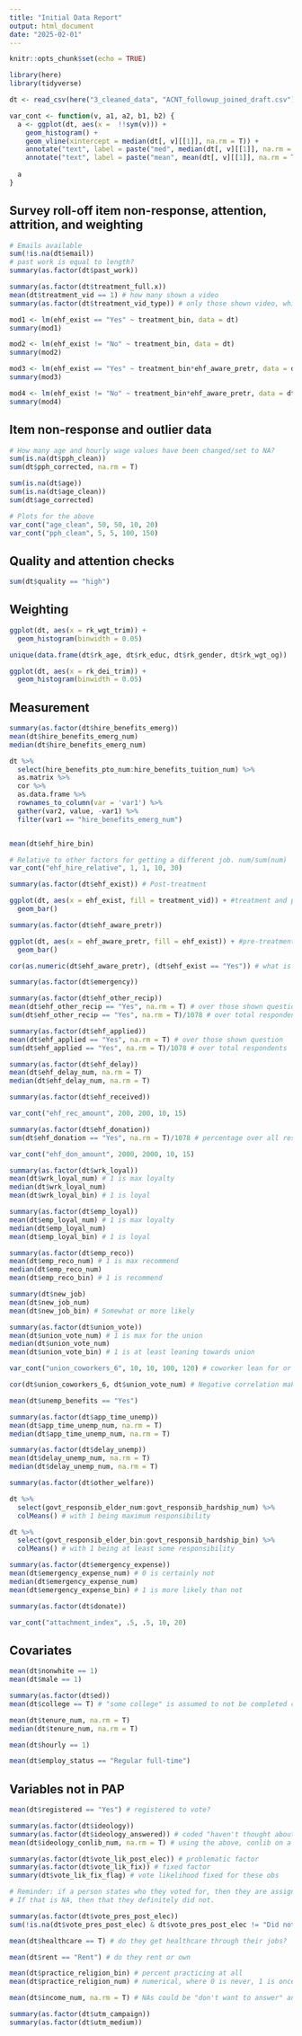 ```yaml
---
title: "Initial Data Report"
output: html_document
date: "2025-02-01"
---
```


```r
knitr::opts_chunk$set(echo = TRUE)

library(here)
library(tidyverse)

dt <- read_csv(here("3_cleaned_data", "ACNT_followup_joined_draft.csv"))

var_cont <- function(v, a1, a2, b1, b2) {
  a <- ggplot(dt, aes(x =  !!sym(v))) +
    geom_histogram() +
    geom_vline(xintercept = median(dt[, v][[1]], na.rm = T)) +
    annotate("text", label = paste("med", median(dt[, v][[1]], na.rm = T)), x = a1, y = b1) +
    annotate("text", label = paste("mean", mean(dt[, v][[1]], na.rm = T)), x = a2, y = b2)
  
  a
}
```

## Survey roll-off item non-response, attention, attrition, and weighting

```r
# Emails available
sum(!is.na(dt$email))
# past work is equal to length?
summary(as.factor(dt$past_work))
```
```r
summary(as.factor(dt$treatment_full.x))
mean(dt$treatment_vid == 1) # how many shown a video
summary(as.factor(dt$treatment_vid_type)) # only those shown video, which one?
```
```r
mod1 <- lm(ehf_exist == "Yes" ~ treatment_bin, data = dt)
summary(mod1)

mod2 <- lm(ehf_exist != "No" ~ treatment_bin, data = dt)
summary(mod2)

mod3 <- lm(ehf_exist == "Yes" ~ treatment_bin*ehf_aware_pretr, data = dt)
summary(mod3)

mod4 <- lm(ehf_exist != "No" ~ treatment_bin*ehf_aware_pretr, data = dt)
summary(mod4)
```



## Item non-response and outlier data

```r
# How many age and hourly wage values have been changed/set to NA?
sum(is.na(dt$pph_clean))
sum(dt$pph_corrected, na.rm = T)

sum(is.na(dt$age))
sum(is.na(dt$age_clean))
sum(dt$age_corrected)

# Plots for the above
var_cont("age_clean", 50, 50, 10, 20)
var_cont("pph_clean", 5, 5, 100, 150)
```

## Quality and attention checks

```r
sum(dt$quality == "high")
```
## Weighting

```r
ggplot(dt, aes(x = rk_wgt_trim)) +
  geom_histogram(binwidth = 0.05)

unique(data.frame(dt$rk_age, dt$rk_educ, dt$rk_gender, dt$rk_wgt_og))

ggplot(dt, aes(x = rk_dei_trim)) +
  geom_histogram(binwidth = 0.05)
```

## Measurement

```r
summary(as.factor(dt$hire_benefits_emerg))
mean(dt$hire_benefits_emerg_num)
median(dt$hire_benefits_emerg_num)

dt %>%
  select(hire_benefits_pto_num:hire_benefits_tuition_num) %>%
  as.matrix %>%
  cor %>%
  as.data.frame %>%
  rownames_to_column(var = 'var1') %>%
  gather(var2, value, -var1) %>%
  filter(var1 == "hire_benefits_emerg_num")


mean(dt$ehf_hire_bin)

# Relative to other factors for getting a different job. num/sum(num)
var_cont("ehf_hire_relative", 1, 1, 10, 30)
```
```r
summary(as.factor(dt$ehf_exist)) # Post-treatment

ggplot(dt, aes(x = ehf_exist, fill = treatment_vid)) + #treatment and post-treatment ehf existance
  geom_bar()
```

```r
summary(as.factor(dt$ehf_aware_pretr))

ggplot(dt, aes(x = ehf_aware_pretr, fill = ehf_exist)) + #pre-treatment and post-treatment ehf existance
  geom_bar()

cor(as.numeric(dt$ehf_aware_pretr), (dt$ehf_exist == "Yes")) # what is the correlation between knowing pre-treatment and post-treatment?
```
```r
summary(as.factor(dt$emergency))
```
```r
summary(as.factor(dt$ehf_other_recip))
mean(dt$ehf_other_recip == "Yes", na.rm = T) # over those shown question
sum(dt$ehf_other_recip == "Yes", na.rm = T)/1078 # over total respondents
```
```r
summary(as.factor(dt$ehf_applied))
mean(dt$ehf_applied == "Yes", na.rm = T) # over those shown question
sum(dt$ehf_applied == "Yes", na.rm = T)/1078 # over total respondents

summary(as.factor(dt$ehf_delay))
mean(dt$ehf_delay_num, na.rm = T)
median(dt$ehf_delay_num, na.rm = T)
```
```r
summary(as.factor(dt$ehf_received))

var_cont("ehf_rec_amount", 200, 200, 10, 15)
```
```r
summary(as.factor(dt$ehf_donation))
sum(dt$ehf_donation == "Yes", na.rm = T)/1078 # percentage over all respondents

var_cont("ehf_don_amount", 2000, 2000, 10, 15)
```
```r
summary(as.factor(dt$wrk_loyal))
mean(dt$wrk_loyal_num) # 1 is max loyalty
median(dt$wrk_loyal_num)
mean(dt$wrk_loyal_bin) # 1 is loyal

summary(as.factor(dt$emp_loyal))
mean(dt$emp_loyal_num) # 1 is max loyalty
median(dt$emp_loyal_num)
mean(dt$emp_loyal_bin) # 1 is loyal
```
```r
summary(as.factor(dt$emp_reco))
mean(dt$emp_reco_num) # 1 is max recommend
median(dt$emp_reco_num)
mean(dt$emp_reco_bin) # 1 is recommend

summary(dt$new_job)
mean(dt$new_job_num)
mean(dt$new_job_bin) # Somewhat or more likely
```
```r
summary(as.factor(dt$union_vote))
mean(dt$union_vote_num) # 1 is max for the union
median(dt$union_vote_num)
mean(dt$union_vote_bin) # 1 is at least leaning towards union

var_cont("union_coworkers_6", 10, 10, 100, 120) # coworker lean for or against union

cor(dt$union_coworkers_6, dt$union_vote_num) # Negative correlation makes sense, since 0 is max for the union
```
```r
mean(dt$unemp_benefits == "Yes")

summary(as.factor(dt$app_time_unemp))
mean(dt$app_time_unemp_num, na.rm = T)
median(dt$app_time_unemp_num, na.rm = T)

summary(as.factor(dt$delay_unemp))
mean(dt$delay_unemp_num, na.rm = T)
median(dt$delay_unemp_num, na.rm = T)

summary(as.factor(dt$other_welfare))
```
```r
dt %>%
  select(govt_responsib_elder_num:govt_responsib_hardship_num) %>%
  colMeans() # with 1 being maximum responsibility

dt %>%
  select(govt_responsib_elder_bin:govt_responsib_hardship_bin) %>%
  colMeans() # with 1 being at least some responsibility

```

```r
summary(as.factor(dt$emergency_expense))
mean(dt$emergency_expense_num) # 0 is certainly not
median(dt$emergency_expense_num)
mean(dt$emergency_expense_bin) # 1 is more likely than not
```
```r
summary(as.factor(dt$donate))
```
```r
var_cont("attachment_index", .5, .5, 10, 20)
```
## Covariates

```r
mean(dt$nonwhite == 1)
mean(dt$male == 1)
```
```r
summary(as.factor(dt$ed))
mean(dt$college == T) # "some college" is assumed to not be completed college
```
```r
mean(dt$tenure_num, na.rm = T)
median(dt$tenure_num, na.rm = T)
```
```r
mean(dt$hourly == 1)
```
```r
mean(dt$employ_status == "Regular full-time")
```
## Variables not in PAP

```r
mean(dt$registered == "Yes") # registered to vote?

summary(as.factor(dt$ideology))
summary(as.factor(dt$ideology_answered)) # coded "haven't thought about it" as NA
mean(dt$ideology_conlib_num, na.rm = T) # using the above, conlib on a numerical scale. From 0 lib to 1 con

summary(as.factor(dt$vote_lik_post_elec)) # problematic factor
summary(as.factor(dt$vote_lik_fix)) # fixed factor
summary(dt$vote_lik_fix_flag) # vote likelihood fixed for these obs

# Reminder: if a person states who they voted for, then they are assigned that they definitely voted.
# If that is NA, then that they definitely did not.

summary(as.factor(dt$vote_pres_post_elec))
sum(!is.na(dt$vote_pres_post_elec) & dt$vote_pres_post_elec != "Did not vote for President")/1078 # turnout
```
```r
mean(dt$healthcare == T) # do they get healthcare through their jobs?
```
```r
mean(dt$rent == "Rent") # do they rent or own

mean(dt$practice_religion_bin) # percent practicing at all
mean(dt$practice_religion_num) # numerical, where 0 is never, 1 is once a week

mean(dt$income_num, na.rm = T) # NAs could be "don't want to answer" answers.
```
```r
summary(as.factor(dt$utm_campaign))
summary(as.factor(dt$utm_medium))
```


